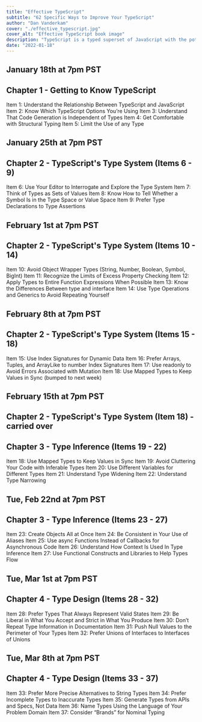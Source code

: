 ```yaml
---
title: "Effective TypeScript"
subtitle: "62 Specific Ways to Improve Your TypeScript"
author: "Dan Vanderkam"
cover: "./effective_typescript.jpg"
cover_alt: "Effective TypeScript book image"
description: "TypeScript is a typed superset of JavaScript with the potential to solve many of the headaches for which JavaScript is famous. But TypeScript has a learning curve of its own, and understanding how to use it effectively can take time. This book guides you through 62 specific ways to improve your use of TypeScript."
date: "2022-01-18"
---
```


## January 18th at 7pm PST

## Chapter 1 - Getting to Know TypeScript

Item 1: Understand the Relationship Between TypeScript and JavaScript
Item 2: Know Which TypeScript Options You’re Using
Item 3: Understand That Code Generation is Independent of Types
Item 4: Get Comfortable with Structural Typing
Item 5: Limit the Use of any Type

## January 25th at 7pm PST

## Chapter 2 - TypeScript's Type System (Items 6 - 9)

Item 6: Use Your Editor to Interrogate and Explore the Type System
Item 7: Think of Types as Sets of Values
Item 8: Know How to Tell Whether a Symbol Is in the Type Space or Value Space
Item 9: Prefer Type Declarations to Type Assertions

## February 1st at 7pm PST

## Chapter 2 - TypeScript's Type System (Items 10 - 14)

Item 10: Avoid Object Wrapper Types (String, Number, Boolean, Symbol, BigInt)
Item 11: Recognize the Limits of Excess Property Checking
Item 12: Apply Types to Entire Function Expressions When Possible
Item 13: Know the Differences Between type and interface
Item 14: Use Type Operations and Generics to Avoid Repeating Yourself

## February 8th at 7pm PST

## Chapter 2 - TypeScript's Type System (Items 15 - 18)

Item 15: Use Index Signatures for Dynamic Data
Item 16: Prefer Arrays, Tuples, and ArrayLike to number Index Signatures
Item 17: Use readonly to Avoid Errors Associated with Mutation
Item 18: Use Mapped Types to Keep Values in Sync (bumped to next week)

## February 15th at 7pm PST

## Chapter 2 - TypeScript's Type System (Item 18) - carried over

## Chapter 3 - Type Inference (Items 19 - 22)

Item 18: Use Mapped Types to Keep Values in Sync
Item 19: Avoid Cluttering Your Code with Inferable Types
Item 20: Use Different Variables for Different Types
Item 21: Understand Type Widening
Item 22: Understand Type Narrowing

## Tue, Feb 22nd at 7pm PST

## Chapter 3 - Type Inference (Items 23 - 27)

Item 23: Create Objects All at Once
Item 24: Be Consistent in Your Use of Aliases
Item 25: Use async Functions Instead of Callbacks for Asynchronous Code
Item 26: Understand How Context Is Used In Type Inference
Item 27: Use Functional Constructs and Libraries to Help Types Flow

## Tue, Mar 1st at 7pm PST

## Chapter 4 - Type Design (Items 28 - 32)

Item 28: Prefer Types That Always Represent Valid States
Item 29: Be Liberal in What You Accept and Strict in What You Produce
Item 30: Don’t Repeat Type Information in Documentation
Item 31: Push Null Values to the Perimeter of Your Types
Item 32: Prefer Unions of Interfaces to Interfaces of Unions

## Tue, Mar 8th at 7pm PST

## Chapter 4 - Type Design (Items 33 - 37)

Item 33: Prefer More Precise Alternatives to String Types
Item 34: Prefer Incomplete Types to Inaccurate Types
Item 35: Generate Types from APIs and Specs, Not Data
Item 36: Name Types Using the Language of Your Problem Domain
Item 37: Consider “Brands” for Nominal Typing

